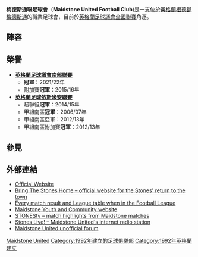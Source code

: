 {{Infobox football club
| clubname      = 梅德斯通聯
| image         = <!-- 檔案不存在 Maidstone_United_Crest_New.jpg -->
| caption       =
| fullname      = Maidstone United Football Club
| nickname      = The Stones
| shortname     =
| founded       = {{start date and age|df=yes|1992}}
| dissolved     =
| ground        = [[梅德斯通|梅德斯通]][[加拉格爾體育場|加拉格爾體育場]]
| capacity      = 2,226 (442 seated)
| owntitle      = Owners
| owner         = Oliver Ash & Terry Casey
| chrtitle      = Chief Executive
| chairman      = {{le|比爾·威廉斯|Bill Williams (footballer, born 1942)}}
| mgrtitle      = 總教練
| manager       = Hakan Hayrettin
| season = {{English football updater|MaidstoU2}}
| league = {{English football updater|MaidstoU}}
| position = {{English football updater|MaidstoU3}}
| pattern_la1=|pattern_b1=_blackarc|pattern_ra1=|pattern_so1=_goldtop
|  leftarm1=FFCE00|body1=FFCE00|rightarm1=FFCE00|shorts1=000000|socks1=000000
|  pattern_la2=|pattern_b2=|  leftarm2=white|body2=white|rightarm2=white|shorts2=white|socks2=white
| website  = http://www.maidstoneunited.co.uk/
}}

'''梅德斯通聯足球會'''（'''Maidstone United Football Club''')是一支位於[[英格蘭|英格蘭]][[根德郡|根德郡]][[梅德斯通|梅德斯通]]的職業足球會，目前於[[英格蘭足球議會全國聯賽|英格蘭足球議會全國聯賽]]角逐。

== 陣容 ==
{{updated|2015年5月24日}}
{{Fs start}}
{{Fs player|no=|nat=ENG|name=Will Godmon|pos=GK}}
{{Fs player|no=|nat=WAL|name=[[Lee_Worgan|Lee Worgan]]|pos=GK}}
{{Fs player|no=|nat=ENG|name=[[Callum_Driver|Callum Driver]]|pos=DF}}
{{Fs player|no=|nat=ENG|name=Jamie Coyle|pos=DF|other=球員兼領隊}}
{{Fs player|no=|nat=ENG|name=Richard Davies|pos=DF}}
{{Fs player|no=|nat=ENG|name=Alfie Kitt|pos=DF}}
{{Fs player|no=|nat=ENG|name=Tom Mills|pos=DF}}
{{Fs player|no=|nat=ENG|name=Manny Parry|pos=DF}}
{{Fs player|no=|nat=SCO|name=[[Steven_Watt_(footballer)|Steven Watt]]|pos=DF}}
{{Fs player|no=|nat=ENG|name=[[Matt_Bodkin|Matt Bodkin]]|pos=MF}}
{{Fs player|no=|nat=ENG|name=[[Alex_Brown_(footballer_born_1992)|Alex Brown]]|pos=MF}}
{{Fs player|no=|nat=ENG|name=Alex Flisher|pos=MF}}
{{Fs player|no=|nat=ENG|name=Ellis Iandolo|pos=MF}}
{{Fs player|no=|nat=ENG|name=Jack Parkinson|pos=MF}}
{{Fs player|no=|nat=ENG|name=Charley Robertson|pos=MF}}
{{Fs player|no=|nat=ENG|name=James Rogers|pos=MF}}
{{Fs player|no=|nat=ENG|name=Alex Akrofi|pos=FW}}
{{Fs player|no=|nat=ENG|name=[[Frannie_Collin|Frannie Collin]]|pos=FW}}
{{Fs player|no=|nat=ENG|name=Jay May|pos=FW}}
{{Fs end}}

==榮譽==
*'''[[英格蘭足球議會南部聯賽|英格蘭足球議會南部聯賽]]'''
**'''冠軍'''：2021/22年
**附加賽'''冠軍'''：2015/16年
*'''[[英格蘭足球依斯米安聯賽|英格蘭足球依斯米安聯賽]]'''
**超聯組'''冠軍'''：2014/15年
**甲組南區'''冠軍'''：2006/07年
**甲組南區亞軍：2012/13年
**甲組南區附加賽'''冠軍'''：2012/13年

==參見==
{{reflist}}

==外部連結==
* [http://www.maidstoneunited.co.uk Official Website] {{Wayback|url=http://www.maidstoneunited.co.uk/ |date=20150730125525 }}
* [https://web.archive.org/web/20110208173917/http://www.bringthestoneshome.co.uk/ Bring The Stones Home – official website for the Stones' return to the town]
* [http://www.footballsite.co.uk/Statistics/ClubbyClub/ClubHistories/MaidstoneUnited.htm Every match result and League table when in the Football League] {{Wayback|url=http://www.footballsite.co.uk/Statistics/ClubbyClub/ClubHistories/MaidstoneUnited.htm |date=20160304062551 }}
* [https://web.archive.org/web/20110612154500/http://www.pitchero.com/clubs/maidstoneunitedfc Maidstone Youth and Community website]
* [https://web.archive.org/web/20181130211013/http://www.mufctv.co.uk/ STONEStv – match highlights from Maidstone matches]
* [http://www.stoneslive.co.uk Stones Live! – Maidstone United's internet radio station] {{Wayback|url=http://www.stoneslive.co.uk/ |date=20190817052308 }}
* [http://maidstoneunitedfc.proboards.com Maidstone United unofficial forum] {{Wayback|url=http://maidstoneunitedfc.proboards.com/ |date=20190822144956 }}

[[Category:肯特郡足球俱樂部|Maidstone United]]
[[Category:1992年建立的足球俱樂部|Category:1992年建立的足球俱樂部]]
[[Category:1992年英格蘭建立|Category:1992年英格蘭建立]]